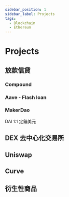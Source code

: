 ```yaml
---
sidebar_position: 1
sidebar_label: Projects
tags:
  - Blockchain
  - Ethereum
---
```



# Projects

## 放款信貸

### Compound

### Aave - Flash loan

### MakerDao

DAI 1:1 定錨美元

## DEX 去中心化交易所

## Uniswap
## Curve

## 衍生性商品
